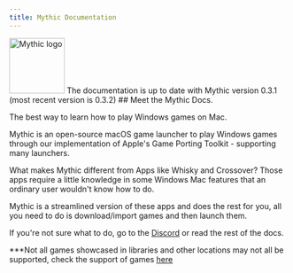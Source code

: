 ```yaml
---
title: Mythic Documentation
---
```



<Image src="/favicon.png" height="100" width="100" alt="Mythic logo" />
The documentation is up to date with Mythic version 0.3.1 (most recent version is 0.3.2)
## Meet the Mythic Docs.

The best way to learn how to play Windows games on Mac.

Mythic is an open-source macOS game launcher to play Windows games through our implementation of Apple's Game Porting Toolkit - supporting many launchers.

What makes Mythic different from Apps like Whisky and Crossover? Those apps require a little knowledge in some Windows Mac features that an ordinary user wouldn't know how to do.

Mythic is a streamlined version of these apps and does the rest for you, all you need to do is download/import games and then launch them. 

If you're not sure what to do, go to the [Discord](https://discord.gg/GwHgX3QWK3) or read the rest of the docs.

***Not all games showcased in libraries and other locations may not all be supported, check the support of games [here](..content/docs/gamesupport.mdx)
